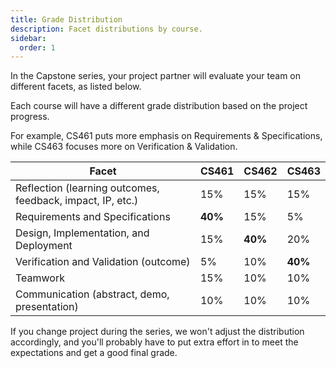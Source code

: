 ```yaml
---
title: Grade Distribution
description: Facet distributions by course.
sidebar:
  order: 1
---
```


In the Capstone series, your project partner will evaluate your team on different facets, as listed below. 

Each course will have a different grade distribution based on the project progress.

For example, CS461 puts more emphasis on Requirements & Specifications, while CS463 focuses more on Verification & Validation.

Facet | CS461 | CS462 | CS463
------|-------|-------|------
Reflection (learning outcomes, feedback, impact, IP, etc.) | 15% | 15% | 15%
Requirements and Specifications | **40%** | 15% | 5%
Design, Implementation, and Deployment | 15% | **40%** | 20%
Verification and Validation (outcome) | 5% | 10% | **40%**
Teamwork | 15% | 10% | 10%
Communication (abstract, demo, presentation) | 10% | 10% | 10%

If you change project during the series, we won't adjust the distribution accordingly, and you'll probably have to put extra effort in to meet the expectations and get a good final grade.

